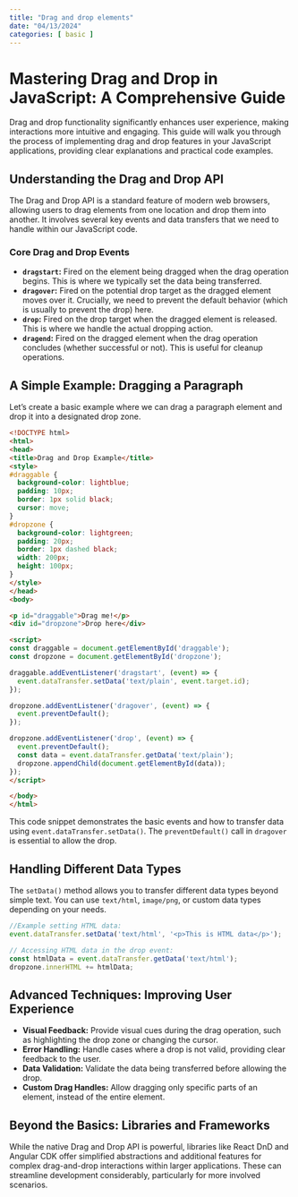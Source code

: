 ```yaml
---
title: "Drag and drop elements"
date: "04/13/2024"
categories: [ basic ]
---
```


# Mastering Drag and Drop in JavaScript: A Comprehensive Guide

Drag and drop functionality significantly enhances user experience, making interactions more intuitive and engaging.  This guide will walk you through the process of implementing drag and drop features in your JavaScript applications, providing clear explanations and practical code examples.

## Understanding the Drag and Drop API

The Drag and Drop API is a standard feature of modern web browsers, allowing users to drag elements from one location and drop them into another.  It involves several key events and data transfers that we need to handle within our JavaScript code.

### Core Drag and Drop Events

* **`dragstart`:** Fired on the element being dragged when the drag operation begins.  This is where we typically set the data being transferred.
* **`dragover`:** Fired on the potential drop target as the dragged element moves over it.  Crucially, we need to prevent the default behavior (which is usually to prevent the drop) here.
* **`drop`:** Fired on the drop target when the dragged element is released. This is where we handle the actual dropping action.
* **`dragend`:** Fired on the dragged element when the drag operation concludes (whether successful or not).  This is useful for cleanup operations.


## A Simple Example: Dragging a Paragraph

Let's create a basic example where we can drag a paragraph element and drop it into a designated drop zone.

```html
<!DOCTYPE html>
<html>
<head>
<title>Drag and Drop Example</title>
<style>
#draggable {
  background-color: lightblue;
  padding: 10px;
  border: 1px solid black;
  cursor: move;
}
#dropzone {
  background-color: lightgreen;
  padding: 20px;
  border: 1px dashed black;
  width: 200px;
  height: 100px;
}
</style>
</head>
<body>

<p id="draggable">Drag me!</p>
<div id="dropzone">Drop here</div>

<script>
const draggable = document.getElementById('draggable');
const dropzone = document.getElementById('dropzone');

draggable.addEventListener('dragstart', (event) => {
  event.dataTransfer.setData('text/plain', event.target.id);
});

dropzone.addEventListener('dragover', (event) => {
  event.preventDefault();
});

dropzone.addEventListener('drop', (event) => {
  event.preventDefault();
  const data = event.dataTransfer.getData('text/plain');
  dropzone.appendChild(document.getElementById(data));
});
</script>

</body>
</html>
```

This code snippet demonstrates the basic events and how to transfer data using `event.dataTransfer.setData()`.  The `preventDefault()` call in `dragover` is essential to allow the drop.


## Handling Different Data Types

The `setData()` method allows you to transfer different data types beyond simple text. You can use `text/html`, `image/png`, or custom data types depending on your needs.


```javascript
//Example setting HTML data:
event.dataTransfer.setData('text/html', '<p>This is HTML data</p>');

// Accessing HTML data in the drop event:
const htmlData = event.dataTransfer.getData('text/html');
dropzone.innerHTML += htmlData;
```


## Advanced Techniques:  Improving User Experience

* **Visual Feedback:**  Provide visual cues during the drag operation, such as highlighting the drop zone or changing the cursor.
* **Error Handling:** Handle cases where a drop is not valid, providing clear feedback to the user.
* **Data Validation:** Validate the data being transferred before allowing the drop.
* **Custom Drag Handles:** Allow dragging only specific parts of an element, instead of the entire element.


##  Beyond the Basics:  Libraries and Frameworks

While the native Drag and Drop API is powerful, libraries like React DnD and Angular CDK offer simplified abstractions and additional features for complex drag-and-drop interactions within larger applications.  These can streamline development considerably, particularly for more involved scenarios.

